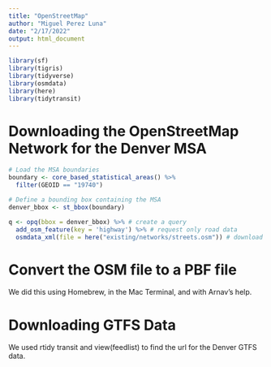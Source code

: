 ```yaml
---
title: "OpenStreetMap"
author: "Miguel Perez Luna"
date: "2/17/2022"
output: html_document
---
```

```r
library(sf)
library(tigris)
library(tidyverse)
library(osmdata)
library(here)
library(tidytransit)
```

# Downloading the OpenStreetMap Network for the Denver MSA

```r
# Load the MSA boundaries
boundary <- core_based_statistical_areas() %>%
  filter(GEOID == "19740")

# Define a bounding box containing the MSA
denver_bbox <- st_bbox(boundary)

q <- opq(bbox = denver_bbox) %>% # create a query
  add_osm_feature(key = 'highway') %>% # request only road data
  osmdata_xml(file = here("existing/networks/streets.osm")) # download osm file
```

# Convert the OSM file to a PBF file

We did this using Homebrew, in the Mac Terminal, and with Arnav's help.

# Downloading GTFS Data

We used rtidy transit and view(feedlist) to find the url for the Denver GTFS data.